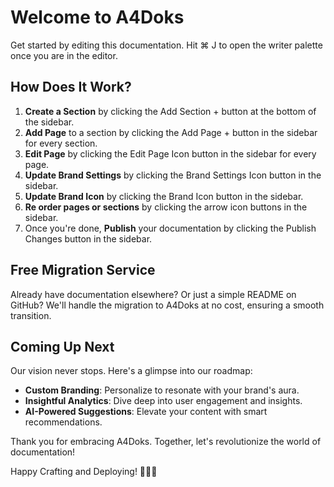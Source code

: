 # Welcome to A4Doks

Get started by editing this documentation. Hit ⌘ J to open the writer palette once you are in the editor.

## How Does It Work?

1. **Create a Section** by clicking the Add Section + button at the bottom of the sidebar.
2. **Add Page** to a section by clicking the Add Page + button in the sidebar for every section.
3. **Edit Page** by clicking the Edit Page Icon button in the sidebar for every page.
4. **Update Brand Settings** by clicking the Brand Settings Icon button in the sidebar.
5. **Update Brand Icon** by clicking the Brand Icon button in the sidebar.
6. **Re order pages or sections** by clicking the arrow icon buttons in the sidebar.
7. Once you're done, **Publish** your documentation by clicking the Publish Changes button in the sidebar.

## Free Migration Service

Already have documentation elsewhere? Or just a simple README on GitHub? We'll handle the migration to A4Doks at no cost, ensuring a smooth transition.

## Coming Up Next

Our vision never stops. Here's a glimpse into our roadmap:

- **Custom Branding**: Personalize to resonate with your brand's aura.
- **Insightful Analytics**: Dive deep into user engagement and insights.
- **AI-Powered Suggestions**: Elevate your content with smart recommendations.

Thank you for embracing A4Doks. Together, let's revolutionize the world of documentation!

Happy Crafting and Deploying! 📝🎨🚀
